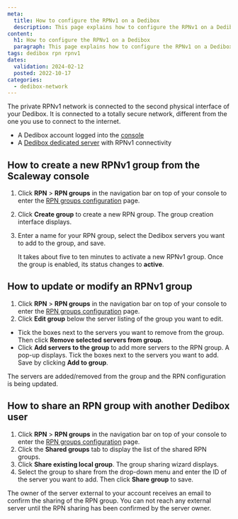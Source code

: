 ```yaml
---
meta:
  title: How to configure the RPNv1 on a Dedibox
  description: This page explains how to configure the RPNv1 on a Dedibox
content:
  h1: How to configure the RPNv1 on a Dedibox
  paragraph: This page explains how to configure the RPNv1 on a Dedibox
tags: dedibox rpn rpnv1
dates:
  validation: 2024-02-12
  posted: 2022-10-17
categories:
  - dedibox-network
---
```


The private RPNv1 network is connected to the second physical interface of your Dedibox. It is connected to a totally secure network, different from the one you use to connect to the internet.

<Macro id="requirements" />

- A Dedibox account logged into the [console](https://console.online.net)
- A [Dedibox dedicated server](https://www.scaleway.com/en/dedibox) with RPNv1 connectivity

## How to create a new RPNv1 group from the Scaleway console

1. Click **RPN** > **RPN groups** in the navigation bar on top of your console to enter the [RPN groups configuration](http://console.online.net/en/server/rpn) page.
2. Click **Create group** to create a new RPN group. The group creation interface displays.
3. Enter a name for your RPN group, select the Dedibox servers you want to add to the group, and save.

    <Message type="tip">

    It takes about five to ten minutes to activate a new RPNv1 group. Once the group is enabled, its status changes to **active**.

    </Message>

## How to update or modify an RPNv1 group

1. Click **RPN** > **RPN groups** in the navigation bar on top of your console to enter the [RPN groups configuration](http://console.online.net/en/server/rpn) page.
2. Click **Edit group** below the server listing of the group you want to edit.

  * Tick the boxes next to the servers you want to remove from the group. Then click **Remove selected servers from group**.
  * Click **Add servers to the group** to add more servers to the RPN group. A pop-up displays. Tick the boxes next to the servers you want to add. Save by clicking **Add to group**.

The servers are added/removed from the group and the RPN configuration is being updated.

## How to share an RPN group with another Dedibox user

1. Click **RPN** > **RPN groups** in the navigation bar on top of your console to enter the [RPN groups configuration](http://console.online.net/en/server/rpn) page.
2. Click the **Shared groups** tab to display the list of the shared RPN groups.
3. Click **Share existing local group**. The group sharing wizard displays.
4. Select the group to share from the drop-down menu and enter the ID of the server you want to add. Then click **Share group** to save.

<Message type="note">
  The owner of the server external to your account receives an email to confirm the sharing of the RPN group. You can not reach any external server until the RPN sharing has been confirmed by the server owner.
</Message>


